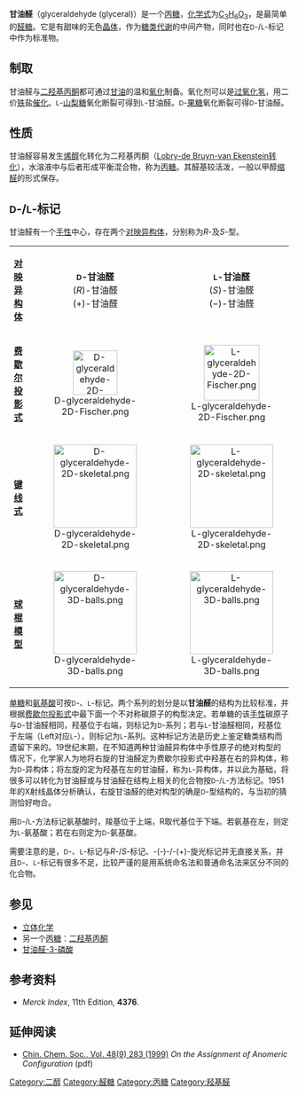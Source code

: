 {{Chembox
|   Name = 甘油醛
|   ImageFile = Glyceraldehyde-2D-skeletal.png
<!-- | ImageSize = 200px -->
|   ImageName = L-甘油醛
|   ImageFile1 = L-glyceraldehyde-2D-Fischer.png
<!-- | ImageSize1 = 100px  -->
|   ImageName1 = L-甘油醛
|   IUPACName = 2,3-Dihydroxypropanal<br />2,3-二羟基丙醛
|   ImageFile = L-glyceraldehyde-2D-skeletal.png
<!-- | ImageSize = 150px -->
| Section1 = {{Chembox Identifiers
| CASNo = 367-47-5
| CASNo_Ref = {{cascite|changed|??}}
| CASNo1 = 56-82-6
| CASNo1_Comment =  (racemic)
| CASNo1_Ref = {{cascite|correct|CAS}}
| CASNo2 = 453-17-8
| CASNo2_Comment =  (R)
| CASNo2_Ref = {{cascite|changed|CAS}}
| CASNo3 = 497-09-6
| CASNo3_Comment =  (S)
| CASNo3_Ref = {{cascite|changed|CAS}}
|    SMILES  =  OCC(O)C=O
|  UNII_Ref  = {{fdacite|changed|FDA}}|  UNII  =   DI19XSG16H 
|  UNII_Comment  =  (racemic)
|  UNII1_Ref  = {{fdacite|changed|FDA}}|  UNII1  =  41A680M0WB
|  UNII1_Comment  =  (R)
|  UNII2_Ref  = {{fdacite|changed|FDA}}|  UNII2  =  GI7U82BL5A
|  UNII2_Comment  =  (S)
|  ChEMBL_Ref  = {{ebicite|correct|EBI}}|  ChEMBL  =  173813
|  ChEBI_Ref  = {{ebicite|correct|EBI}}|  ChEBI  =  5445
|  PubChem  =  751
|  ChemSpiderID_Ref  = {{chemspidercite|correct|chemspider}}|  ChemSpiderID  =  731
|  InChI  =  1/C3H6O3/c4-1-3(6)2-5/h1,3,5-6H,2H2
|  InChIKey  =  MNQZXJOMYWMBOU-UHFFFAOYAU
|  StdInChI_Ref  = {{stdinchicite|correct|chemspider}}|  StdInChI  =  1S/C3H6O3/c4-1-3(6)2-5/h1,3,5-6H,2H2
|  StdInChIKey_Ref  = {{stdinchicite|correct|chemspider}}|  StdInChIKey  =  MNQZXJOMYWMBOU-UHFFFAOYSA-N
|  SMILES2  =  OCC(O)C=O
}}
| Section2 = {{Chembox Properties
|   Formula = C<sub>3</sub>H<sub>6</sub>O<sub>3</sub>
|   MolarMass = 90.08 
|   Appearance = 油状液体
|   Density = 1.455 g/cm³
|   MeltingPt = 145 °C
|   BoilingPt = 140-150 °C, 0.8 mmHg
  }}
}}

'''甘油醛'''（glyceraldehyde (glyceral)）是一个[[丙糖|丙糖]]，[[化学式|化学式]]为[[碳|C]]<sub>3</sub>[[氢|H]]<sub>6</sub>[[氧|O]]<sub>3</sub>，是最简单的[[醛糖|醛糖]]。它是有甜味的无色[[晶体|晶体]]，作为[[糖类|糖类]][[代谢|代谢]]的中间产物，同时也在<small>D</small>-/<small>L</small>-标记中作为标准物。

== 制取 ==
甘油醛与[[二羟基丙酮|二羟基丙酮]]都可通过[[甘油|甘油]]的温和[[氧化|氧化]]制备。氧化剂可以是[[过氧化氢|过氧化氢]]，用二价[[铁|铁]]盐[[催化|催化]]。<small>L</small>-[[山梨糖|山梨糖]]氧化断裂可得到<small>L</small>-甘油醛。<small>D</small>-[[果糖|果糖]]氧化断裂可得<small>D</small>-甘油醛。

== 性质 ==
甘油醛容易发生[[烯醇|烯醇]]化转化为二羟基丙酮（[[Lobry-de_Bruyn-van_Ekenstein转化|Lobry-de Bruyn-van Ekenstein转化]]），水溶液中与后者形成平衡混合物，称为[[丙糖|丙糖]]。其醛基较活泼，一般以甲醇[[缩醛|缩醛]]的形式保存。

== <small>D</small>-/<small>L</small>-标记 ==
甘油醛有一个[[手性|手性]]中心，存在两个[[对映异构体|对映异构体]]，分别称为''R''-及''S''-型。

{| class="wikitable" style="margin: 1em auto 1em auto"
|-
|align="center"| '''[[对映异构体|对映异构体]]'''
|align="center"| '''<small>D</small>-甘油醛'''<br />(''R'')-甘油醛<br />(+)-甘油醛
|align="center"| '''<small>L</small>-甘油醛'''<br />(''S'')-甘油醛<br />(−)-甘油醛
|-
|align="center"| '''[[费歇尔投影式|费歇尔投影式]]'''
|align="center"| [[File:D-glyceraldehyde-2D-Fischer.png|80px]]
|align="center"| [[File:L-glyceraldehyde-2D-Fischer.png|100px]]
|-
|align="center"| '''[[键线式|键线式]]'''
|align="center"| [[File:D-glyceraldehyde-2D-skeletal.png|150px]]
|align="center"| [[File:L-glyceraldehyde-2D-skeletal.png|150px]]
|-
|align="center"| '''[[球棍模型|球棍模型]]'''
|align="center"| [[File:D-glyceraldehyde-3D-balls.png|150px]]
|align="center"| [[File:L-glyceraldehyde-3D-balls.png|150px]]
|}

[[单糖|单糖]]和[[氨基酸|氨基酸]]可按<small>D</small>-、<small>L</small>-标记。两个系列的划分是以'''甘油醛'''的结构为比较标准，并根据[[费歇尔投影式|费歇尔投影式]]中最下面一个不对称碳原子的构型决定。若单糖的该[[手性|手性]]碳原子与<small>D</small>-甘油醛相同，羟基位于右端，则标记为<small>D</small>-系列；若与<small>L</small>-甘油醛相同，羟基位于左端（Left对应<small>L</small>-），则标记为<small>L</small>-系列。这种标记方法是历史上鉴定糖类结构而遗留下来的。19世纪末期，在不知道两种甘油醛异构体中手性原子的绝对构型的情况下，化学家人为地将右旋的甘油醛定为费歇尔投影式中羟基在右的异构体，称为<small>D</small>-异构体；将左旋的定为羟基在左的甘油醛，称为<small>L</small>-异构体，并以此为基础，将很多可以转化为甘油醛或与甘油醛在结构上相关的化合物按<small>D</small>-/<small>L</small>-方法标记。1951年的X射线晶体分析确认，右旋甘油醛的绝对构型的确是<small>D</small>-型结构的，与当初的猜测恰好吻合。

用<small>D</small>-/<small>L</small>-方法标记氨基酸时，羧基位于上端，R取代基位于下端。若氨基在左，则定为<small>L</small>-氨基酸；若在右则定为<small>D</small>-氨基酸。

需要注意的是，<small>D</small>-、<small>L</small>-标记与''R''-/''S''-标记、-(-)-/-(+)-旋光标记并无直接关系，并且<small>D</small>-、<small>L</small>-标记有很多不足，比较严谨的是用系统命名法和普通命名法来区分不同的化合物。

== 参见 ==
* [[立体化学|立体化学]]
* 另一个[[丙糖|丙糖]]：[[二羟基丙酮|二羟基丙酮]]
* [[甘油醛-3-磷酸|甘油醛-3-磷酸]]

== 参考资料 ==
{{refbegin}}
*''Merck Index'', 11th Edition, '''4376'''.
{{refend}}

== 延伸阅读 ==
{{refbegin}}
* [http://www.sinica.edu.tw/~ccswww/zj-BI-1999-P.283.pdf Chin. Chem. Soc., Vol. 48(9) 283 (1999)] {{Wayback|url=http://www.sinica.edu.tw/~ccswww/zj-BI-1999-P.283.pdf |date=20070927151712 }} ''On the Assignment of Anomeric Configuration'' (pdf)
{{refend}}

{{Carbohydrates}}

[[Category:二醇|Category:二醇]]
[[Category:醛糖|Category:醛糖]]
[[Category:丙糖|Category:丙糖]]
[[Category:羟基醛|Category:羟基醛]]